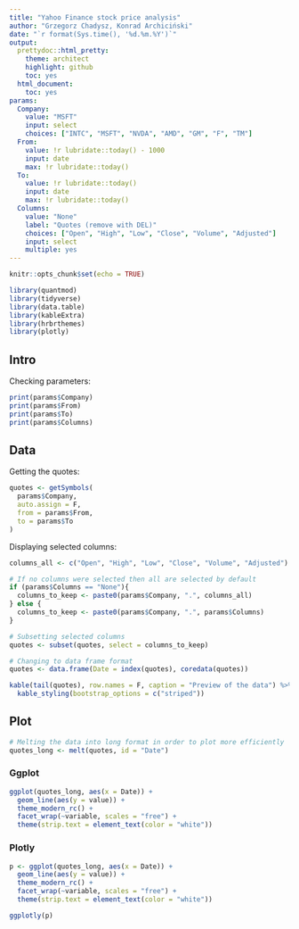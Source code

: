 ```yaml
---
title: "Yahoo Finance stock price analysis"
author: "Grzegorz Chadysz, Konrad Archiciński"
date: "`r format(Sys.time(), '%d.%m.%Y')`"
output:
  prettydoc::html_pretty:
    theme: architect
    highlight: github
    toc: yes
  html_document:
    toc: yes
params:
  Company:
    value: "MSFT"
    input: select
    choices: ["INTC", "MSFT", "NVDA", "AMD", "GM", "F", "TM"]
  From: 
    value: !r lubridate::today() - 1000
    input: date
    max: !r lubridate::today()
  To:
    value: !r lubridate::today()
    input: date
    max: !r lubridate::today()
  Columns: 
    value: "None"
    label: "Quotes (remove with DEL)"
    choices: ["Open", "High", "Low", "Close", "Volume", "Adjusted"]
    input: select
    multiple: yes
---
```


```r
knitr::opts_chunk$set(echo = TRUE)
```

```r
library(quantmod)
library(tidyverse)
library(data.table)
library(kableExtra)
library(hrbrthemes)
library(plotly)
```

## Intro

Checking parameters:

```r
print(params$Company)
print(params$From)
print(params$To)
print(params$Columns)
```

## Data

Getting the quotes:

```r
quotes <- getSymbols(
  params$Company,
  auto.assign = F,
  from = params$From,
  to = params$To
)
```

Displaying selected columns:

```r
columns_all <- c("Open", "High", "Low", "Close", "Volume", "Adjusted")

# If no columns were selected then all are selected by default
if (params$Columns == "None"){
  columns_to_keep <- paste0(params$Company, ".", columns_all)
} else {
  columns_to_keep <- paste0(params$Company, ".", params$Columns)
}

# Subsetting selected columns
quotes <- subset(quotes, select = columns_to_keep)

# Changing to data frame format
quotes <- data.frame(Date = index(quotes), coredata(quotes))

kable(tail(quotes), row.names = F, caption = "Preview of the data") %>%
  kable_styling(bootstrap_options = c("striped"))
```

## Plot

```r
# Melting the data into long format in order to plot more efficiently
quotes_long <- melt(quotes, id = "Date")
```

### Ggplot

```r
ggplot(quotes_long, aes(x = Date)) +
  geom_line(aes(y = value)) +
  theme_modern_rc() +
  facet_wrap(~variable, scales = "free") +
  theme(strip.text = element_text(color = "white")) 
```

### Plotly

```r
p <- ggplot(quotes_long, aes(x = Date)) +
  geom_line(aes(y = value)) +
  theme_modern_rc() +
  facet_wrap(~variable, scales = "free") +
  theme(strip.text = element_text(color = "white")) 

ggplotly(p)
```

